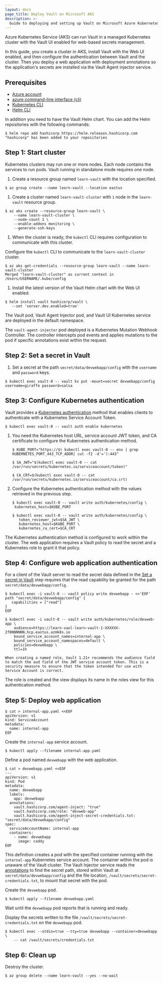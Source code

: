 ```yaml
---
layout: docs
page_title: Deploy Vault on Microsoft AKS
description: >-
  Guide to deploying and setting up Vault on Microsoft Azure Kubernetes Service (AKS).
---
```


Azure Kubernetes Service (AKS) can run Vault in a managed Kubernetes cluster
with the Vault UI enabled for web-based secrets management.

In this guide, you create a cluster in AKS, install Vault with the Web UI
enabled, and then configure the authentication between Vault and the cluster.
Then you deploy a web application with deployment annotations so the
application's secrets are installed via the Vault Agent injector service.

## Prerequisites

- [Azure account](https://azure.microsoft.com/en-us/account/) 
- [azure command-line interface (cli)](https://docs.microsoft.com/en-us/cli/azure/)
- [Kubernetes CLI](https://kubernetes.io/docs/tasks/tools/install-kubectl/)
- [Helm CLI](https://helm.sh/docs/helm/)

In addition you need to have the Vault Helm chart. You can add the
Helm repositories with the following commands:

```shell-session
$ helm repo add hashicorp https://helm.releases.hashicorp.com
"hashicorp" has been added to your repositories
```

## Step 1: Start cluster

Kubernetes clusters may run one or more nodes. Each node contains the services
to run pods. Vault running in standalone mode requires one node.

1. Create a resource group named `learn-vault` with the location specified.

```shell-session
$ az group create --name learn-vault --location eastus
```

1. Create a cluster named `learn-vault-cluster` with `1` node in the `learn-vault`
resource group.

```shell-session
$ az aks create --resource-group learn-vault \
    --name learn-vault-cluster \
    --node-count 1 \
    --enable-addons monitoring \
    --generate-ssh-keys
```

1. When the cluster is ready, the `kubectl` CLI requires configuration to
communicate with this cluster.

Configure the `kubectl` CLI to communicate to the `learn-vault-cluster` cluster.

```shell-session
$ az aks get-credentials --resource-group learn-vault --name learn-vault-cluster
Merged "learn-vault-cluster" as current context in /Users/USERNAME/.kube/config
```

1. Install the latest version of the Vault Helm chart with the Web UI enabled.

```shell-session
$ helm install vault hashicorp/vault \
   --set 'server.dev.enabled=true'
```

The Vault pod, Vault Agent Injector pod, and Vault UI Kubernetes service are
deployed in the default namespace.

The `vault-agent-injector` pod deployed is a Kubernetes Mutation Webhook
Controller. The controller intercepts pod events and applies mutations to the
pod if specific annotations exist within the request.

## Step 2: Set a secret in Vault

1. Set a secret at the path `secret/data/devwebapp/config` with the
`username` and `password` keys.

```shell-session
$ kubectl exec vault-0 -- vault kv put -mount=secret devwebapp/config username=giraffe password=salsa
```

## Step 3: Configure Kubernetes authentication

Vault provides a [Kubernetes
authentication](/vault/docs/auth/kubernetes) method
that enables clients to authenticate with a Kubernetes Service Account
Token.

```shell-session
$ kubectl exec vault-0 -- vault auth enable kubernetes
```

1. You need the Kubernetes host URL, service account JWT token, and CA certificate to configure the Kubernetes authentication method.


   ```shell-session
   $ KUBE_PORT="https://$( kubectl exec vault-0 -- env | grep KUBERNETES_PORT_443_TCP_ADDR| cut -f2 -d'='):443"
   ```

   ```shell-session
   $ SA_JWT="$(kubectl exec vault-0 -- cat /var/run/secrets/kubernetes.io/serviceaccount/token)"
   ```

   ```shell-session
   $ CA_CRT=$(kubectl exec vault-0 -- cat /var/run/secrets/kubernetes.io/serviceaccount/ca.crt)
   ```
1. Configure the Kubernetes authentication method with the values retrieved in the previous step.

   ```shell-session
   $ kubectl exec vault-0 -- vault write auth/kubernetes/config \
    kubernetes_host=$KUBE_PORT
   ```

   ```shell-session
   $ kubectl exec vault-0 -- vault write auth/kubernetes/config \
      token_reviewer_jwt=$SA_JWT \
      kubernetes_host=$KUBE_PORT \
      kubernetes_ca_cert=$CA_CRT
   ```
   
The Kubernetes authentication method is configured to work within the cluster.
The web application requires a Vault policy to read the secret and a
Kubernetes role to grant it that policy.

## Step 4: Configure web application authentication

For a client of the Vault server to read the secret data defined in the [Set a
secret in Vault](#set-a-secret-in-vault) step requires that the read
capability be granted for the path `secret/data/devwebapp/config`.

   ```shell-session
   $ kubectl exec -i vault-0 -- vault policy write devwebapp - <<'EOF'
   path "secret/data/devwebapp/config" {
      capabilities = ["read"]
   }
   EOF
   ```
   
```shell-session
$ kubectl exec -i vault-0 -- vault write auth/kubernetes/role/devweb-app \
    audience=https://learn-vaul-learn-vault-1-XXXXXX-2f0NNNNNN.hcp.eastus.azmk8s.io
    bound_service_account_names=internal-app \
    bound_service_account_namespaces=default \
    policies=devwebapp \
    ttl=1h
   ```

   <Note title='Audience field and the service account JWT'>

    When creating a named role, Vault 1.21+ recommends the audience field to match the aud field of the JWT service account token. This is a security measure to ensure that the token intended for use with Service Account is correct.

   </Note>

   The role is created and the view displays its name in the roles view for this authentication method.

## Step 5: Deploy web application

```shell-session
$ cat > internal-app.yaml <<EOF
apiVersion: v1
kind: ServiceAccount
metadata:
  name: internal-app
EOF
```

Create the `internal-app` service account.

```shell-session
$ kubectl apply --filename internal-app.yaml
```

Define a pod named `devwebapp` with the web application.

```shell-session
$ cat > devwebapp.yaml <<EOF
---
apiVersion: v1
kind: Pod
metadata:
  name: devwebapp
  labels:
    app: devwebapp
  annotations:
    vault.hashicorp.com/agent-inject: "true"
    vault.hashicorp.com/role: "devweb-app"
    vault.hashicorp.com/agent-inject-secret-credentials.txt: "secret/data/devwebapp/config"
spec:
  serviceAccountName: internal-app
  containers:
    - name: devwebapp
      image: caddy
EOF
```

This definition creates a pod with the specified container running with the
`internal-app` Kubernetes service account. The container within the pod is
unaware of the Vault cluster. The Vault Injector service reads the
[annotations](/vault/docs/platform/k8s/injector#annotations)
to find the secret path, stored within Vault at `secret/data/devwebapp/config`
and the file location, `/vault/secrets/secret-credentials.txt`, to mount
that secret with the pod.

Create the `devwebapp` pod.

```shell-session
$ kubectl apply --filename devwebapp.yaml
```

Wait until the `devwebapp` pod reports that is running and ready.

Display the secrets written to the file `/vault/secrets/secret-credentials.txt`
on the `devwebapp` pod.

```shell-session
$ kubectl exec --stdin=true --tty=true devwebapp --container=devwebapp \
    -- cat /vault/secrets/credentials.txt
```

## Step 6: Clean up

Destroy the cluster.

```shell-session
$ az group delete --name learn-vault --yes --no-wait
```
